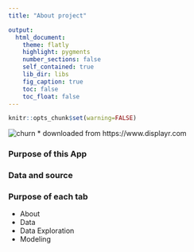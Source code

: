 ```yaml
---
title: "About project"

output: 
  html_document:
    theme: flatly
    highlight: pygments
    number_sections: false
    self_contained: true
    lib_dir: libs
    fig_caption: true
    toc: false
    toc_float: false
---
```


```r
knitr::opts_chunk$set(warning=FALSE)
```

![churn](custChurn.jpeg)
* downloaded from https://www.displayr.com

### Purpose of this App

### Data and source

### Purpose of each tab
* About
* Data
* Data Exploration
* Modeling







